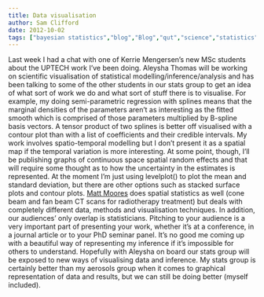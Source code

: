 ```yaml
---
title: Data visualisation
author: Sam Clifford
date: 2012-10-02
tags: ["bayesian statistics","blog","Blog","qut","science","statistics","uptech","visualisation"]
---
```


Last week I had a chat with one of Kerrie Mengersen's new MSc students about the UPTECH work I've been doing. Aleysha Thomas will be working on scientific visualisation of statistical modelling/inference/analysis and has been talking to some of the other students in our stats group to get an idea of what sort of work we do and what sort of stuff there is to visualise. For example, my doing semi-parametric regression with splines means that the marginal densities of the parameters aren't as interesting as the fitted smooth which is comprised of those parameters multiplied by B-spline basis vectors. A tensor product of two splines is better off visualised with a contour plot than with a list of coefficients and their credible intervals. My work involves spatio-temporal modelling but I don't present it as a spatial map if the temporal variation is more interesting. At some point, though, I'll be publishing graphs of continuous space spatial random effects and that will require some thought as to how the uncertainty in the estimates is represented. At the moment I'm just using levelplot() to plot the mean and standard deviation, but there are other options such as stacked surface plots and contour plots. [Matt Moores](http://www.linkedin.com/in/matthewmoores) does spatial statistics as well (cone beam and fan beam CT scans for radiotherapy treatment) but deals with completely different data, methods and visualisation techniques. In addition, our audiences' only overlap is statisticians. Pitching to your audience is a very important part of presenting your work, whether it's at a conference, in a journal article or to your PhD seminar panel. It's no good me coming up with a beautiful way of representing my inference if it's impossible for others to understand. Hopefully with Aleysha on board our stats group will be exposed to new ways of visualising data and inference. My stats group is certainly better than my aerosols group when it comes to graphical representation of data and results, but we can still be doing better (myself included).